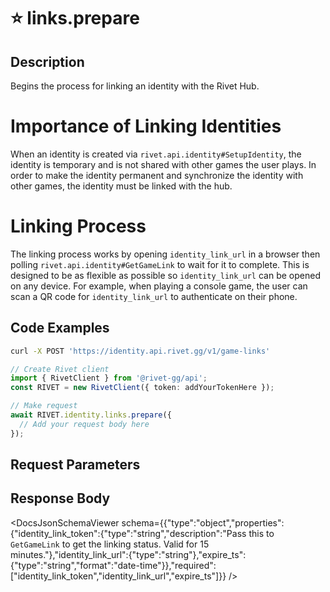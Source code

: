 

# ⭐️ links.prepare

## Description

Begins the process for linking an identity with the Rivet Hub.
# Importance of Linking Identities
When an identity is created via `rivet.api.identity#SetupIdentity`, the identity is temporary
and is not shared with other games the user plays.
In order to make the identity permanent and synchronize the identity with
other games, the identity must be linked with the hub.
# Linking Process
The linking process works by opening `identity_link_url` in a browser then polling
`rivet.api.identity#GetGameLink` to wait for it to complete.
This is designed to be as flexible as possible so `identity_link_url` can be opened
on any device. For example, when playing a console game, the user can scan a
QR code for `identity_link_url` to authenticate on their phone.



## Code Examples

<CodeGroup title='Request' tag='POST' label='https://identity.api.rivet.gg/v1/game-links'>

```bash {{ title: 'cURL' }}
curl -X POST 'https://identity.api.rivet.gg/v1/game-links'
```

```ts
// Create Rivet client
import { RivetClient } from '@rivet-gg/api';
const RIVET = new RivetClient({ token: addYourTokenHere });

// Make request
await RIVET.identity.links.prepare({
  // Add your request body here
});
```

</CodeGroup>


## Request Parameters


## Response Body

<DocsJsonSchemaViewer schema={{"type":"object","properties":{"identity_link_token":{"type":"string","description":"Pass this to `GetGameLink` to get the linking status. Valid for 15 minutes."},"identity_link_url":{"type":"string"},"expire_ts":{"type":"string","format":"date-time"}},"required":["identity_link_token","identity_link_url","expire_ts"]}} />

